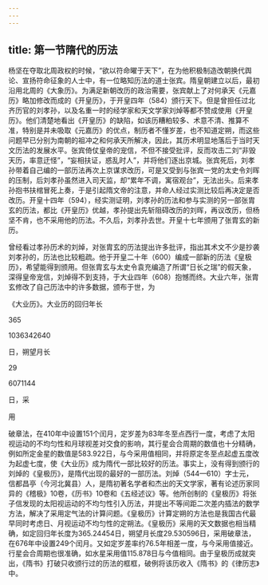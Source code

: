 ```yaml
---
---
---
```

title: 第一节隋代的历法
---



杨坚在夺取北周政权的时候，“欲以符命曜于天下”，在为他积极制造改朝换代舆论、宣扬符命征象的人士中，有一位略知历法的道士张宾。隋皇朝建立以后，最初沿用北周的《大象历》。为满足新朝改历的政治需要，张宾献上了对何承天《元嘉历》略加修改而成的《开皇历》，于开皇四年（584）颁行天下。但是曾担任过北齐历官的刘孝孙，以及名重一时的经学家和天文学家刘焯等都不赞成使用《开皇历》。他们清楚地看出《开皇历》的缺陷，如该历糟粕较多、术意不清、推算不准，特别是并未吸取《元嘉历》的优点，制历者不懂岁差，也不知道定朔，而这些问题早已分别为南朝的祖冲之和何承天所解决，因此，其历术明显地落后于当时天文历法的发展水平。张宾倚仗皇帝的宠信，不但不接受批评，反而攻击二刘“非毁天历，率意迂怪”，“妄相扶证，惑乱时人”，并将他们逐出京城。张宾死后，刘孝孙带着自己编的一部历法再次上京谋求改历，可是又受到与张宾一党的太史令刘晖的压制，后刘孝孙虽然进入司天监，却“累年不调，寓宿观台”，无法出头。后来孝孙抱书扶棺冒死上奏，于是引起隋文帝的注意，并命人经过实测比较后再决定是否改历。开皇十四年（594），经实测证明，刘孝孙的历法和参与实测的另一部张胄玄的历法，都比《开皇历》优越，孝孙提出先斩阻碍改历的刘晖，再议改历，但杨坚不肯，也不采用他的历法。不久后，刘孝孙去世。开皇十七年颁用了张胄玄的新历。

曾经看过孝孙历术的刘焯，对张胄玄的历法提出许多批评，指出其术文不少是抄袭刘孝孙的，历法也比较粗疏。他于开皇二十年（600）编成一部新的历法《皇极历》，希望能得到颁用。但张胄玄与太史令袁充编造了所谓“日长之瑞”的假天象，深得皇帝宠信，刘焯得不到支持，于大业四年（608）抱憾而终。大业六年，张胄玄修改了自己历法中的许多数据，颁布于世，为

《大业历》。大业历的回归年长

365

1036342640

日，朔望月长

29

6071144

日，采

用

破章法，在410年中设置151个闰月，定岁差为83年冬至点西行一度，考虑了太阳视运动的不均匀性和月球视差对交食的影响，其行星会合周期的数值也十分精确，例如所定金星的数值是583.922日，与今采用值相同，并将原定冬至点起虚五度改为起虚七度，使《大业历》成为隋代一部比较好的历法。事实上，没有得到颁行的刘焯的《皇极历》，是隋代出现的最好的一部历法。刘焯（544—610）字士元，信都昌亭（今河北冀县）人，是隋初著名学者和杰出的天文学家，著有论述历家同异的《稽极》10卷，《历书》10卷和《五经述议》等。他所创制的《皇极历》将张子信发现的太阳视运动的不均匀性引入历法，并提出不等间距二次差内插法的数学方法，解决了采用定气法的计算问题。《皇极历》计算定朔的方法也是我国古代最早同时考虑日、月视运动不均匀性的定朔法。《皇极历》采用的天文数据也相当精确，如定回归年长度为365.24454日，朔望月长度29.530596日，采用破章法，在676年中设置249个闰月。又如定岁差率约76.5年相差一度，与今采用值接近。行星会合周期也很准确，如水星采用值115.878日与今值相同。由于皇极历成就突出，《隋书》打破只收颁行过的历法的框框，破例将该历收入《隋书》的《律历志》中。